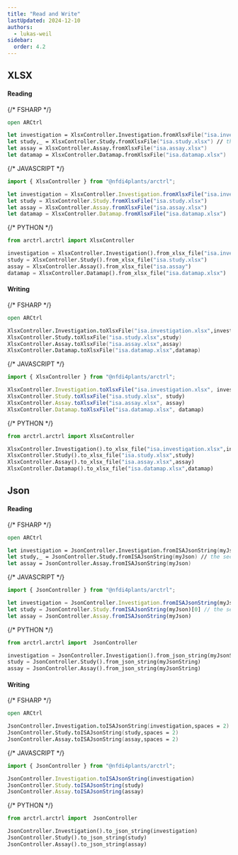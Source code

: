 ```yaml
---
title: "Read and Write"
lastUpdated: 2024-12-10
authors:
  - lukas-weil
sidebar:
  order: 4.2
---
```



## XLSX

#### Reading

<Tabs syncKey="pl">

{/* FSHARP */}
<TabItem label="FSharp" icon='seti:'>

```fsharp
open ARCtrl

let investigation = XlsxController.Investigation.fromXlsxFile("isa.investigation.xlsx")
let study,_ = XlsxController.Study.fromXlsxFile("isa.study.xlsx") // the second value are registered assays
let assay = XlsxController.Assay.fromXlsxFile("isa.assay.xlsx")
let datamap = XlsxController.Datamap.fromXlsxFile("isa.datamap.xlsx")
```
</TabItem>


{/* JAVASCRIPT */}
<TabItem label="JavaScript" icon='seti:javascript'>
```js
import { XlsxController } from "@nfdi4plants/arctrl";

let investigation = XlsxController.Investigation.fromXlsxFile("isa.investigation.xlsx")
let study = XlsxController.Study.fromXlsxFile("isa.study.xlsx")
let assay = XlsxController.Assay.fromXlsxFile("isa.assay.xlsx")
let datamap = XlsxController.Datamap.fromXlsxFile("isa.datamap.xlsx")
```
</TabItem>


{/* PYTHON */}
<TabItem label="Python" icon='seti:python'>
```py
from arctrl.arctrl import XlsxController

investigation = XlsxController.Investigation().from_xlsx_file("isa.investigation.xlsx")
study = XlsxController.Study().from_xlsx_file("isa.study.xlsx")
assay = XlsxController.Assay().from_xlsx_file("isa.assay")
datamap = XlsxController.Datamap().from_xlsx_file("isa.datamap.xlsx")
```

</TabItem>
</Tabs>

#### Writing

<Tabs syncKey="pl">

{/* FSHARP */}
<TabItem label="FSharp" icon='seti:'>

```fsharp
open ARCtrl

XlsxController.Investigation.toXlsxFile("isa.investigation.xlsx",investigation)
XlsxController.Study.toXlsxFile("isa.study.xlsx",study)
XlsxController.Assay.toXlsxFile("isa.assay.xlsx",assay)
XlsxController.Datamap.toXlsxFile("isa.datamap.xlsx",datamap)
```
</TabItem>


{/* JAVASCRIPT */}
<TabItem label="JavaScript" icon='seti:javascript'>
```js
import { XlsxController } from "@nfdi4plants/arctrl";

XlsxController.Investigation.toXlsxFile("isa.investigation.xlsx", investigation)
XlsxController.Study.toXlsxFile("isa.study.xlsx", study)
XlsxController.Assay.toXlsxFile("isa.assay.xlsx", assay)
XlsxController.Datamap.toXlsxFile("isa.datamap.xlsx", datamap)

```
</TabItem>


{/* PYTHON */}
<TabItem label="Python" icon='seti:python'>
```py
from arctrl.arctrl import XlsxController

XlsxController.Investigation().to_xlsx_file("isa.investigation.xlsx",investigation)
XlsxController.Study().to_xlsx_file("isa.study.xlsx",study)
XlsxController.Assay().to_xlsx_file("isa.assay.xlsx",assay)
XlsxController.Datamap().to_xlsx_file("isa.datamap.xlsx",datamap)
```

</TabItem>
</Tabs>



## Json

#### Reading

<Tabs syncKey="pl">

{/* FSHARP */}
<TabItem label="FSharp" icon='seti:'>

```fsharp
open ARCtrl

let investigation = JsonController.Investigation.fromISAJsonString(myJson)
let study,_ = JsonController.Study.fromISAJsonString(myJson) // the second value are registered assays
let assay = JsonController.Assay.fromISAJsonString(myJson)
```
</TabItem>


{/* JAVASCRIPT */}
<TabItem label="JavaScript" icon='seti:javascript'>
```js
import { JsonController } from "@nfdi4plants/arctrl";

let investigation = JsonController.Investigation.fromISAJsonString(myJson)
let study = JsonController.Study.fromISAJsonString(myJson)[0] // the second value are registered assays
let assay = JsonController.Assay.fromISAJsonString(myJson)
```
</TabItem>


{/* PYTHON */}
<TabItem label="Python" icon='seti:python'>
```py
from arctrl.arctrl import  JsonController

investigation = JsonController.Investigation().from_json_string(myJsonString)
study = JsonController.Study().from_json_string(myJsonString)
assay = JsonController.Assay().from_json_string(myJsonString)
```

</TabItem>
</Tabs>

#### Writing

<Tabs syncKey="pl">

{/* FSHARP */}
<TabItem label="FSharp" icon='seti:'>

```fsharp
open ARCtrl

JsonController.Investigation.toISAJsonString(investigation,spaces = 2)
JsonController.Study.toISAJsonString(study,spaces = 2)
JsonController.Assay.toISAJsonString(assay,spaces = 2)
```
</TabItem>


{/* JAVASCRIPT */}
<TabItem label="JavaScript" icon='seti:javascript'>
```js
import { JsonController } from "@nfdi4plants/arctrl";

JsonController.Investigation.toISAJsonString(investigation)
JsonController.Study.toISAJsonString(study)
JsonController.Assay.toISAJsonString(assay)
```
</TabItem>


{/* PYTHON */}
<TabItem label="Python" icon='seti:python'>
```py
from arctrl.arctrl import  JsonController

JsonController.Investigation().to_json_string(investigation)
JsonController.Study().to_json_string(study)
JsonController.Assay().to_json_string(assay)
```

</TabItem>
</Tabs>